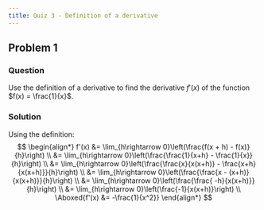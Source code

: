 ```yaml
---
title: Quiz 3 - Definition of a derivative
---
```


## Problem 1
### Question
Use the definition of a derivative to find the derivative $f'(x)$ of the function $f(x) = \frac{1}{x}$.

### Solution
Using the definition:
$$
\begin{align*}
f'(x) &= \lim_{h\rightarrow 0}\left(\frac{f(x + h) - f(x)}{h}\right) \\
&= \lim_{h\rightarrow 0}\left(\frac{\frac{1}{x+h} - \frac{1}{x}}{h}\right) \\
&= \lim_{h\rightarrow 0}\left(\frac{\frac{x}{x(x+h)} - \frac{x+h}{x(x+h)}}{h}\right) \\
&= \lim_{h\rightarrow 0}\left(\frac{\frac{x - (x+h)}{x(x+h)}}{h}\right) \\
&= \lim_{h\rightarrow 0}\left(\frac{\frac{ -h}{x(x+h)}}{h}\right) \\
&= \lim_{h\rightarrow 0}\left(\frac{-1}{x(x+h)}\right) \\
\Aboxed{f'(x) &= -\frac{1}{x^2}}
\end{align*}
$$


